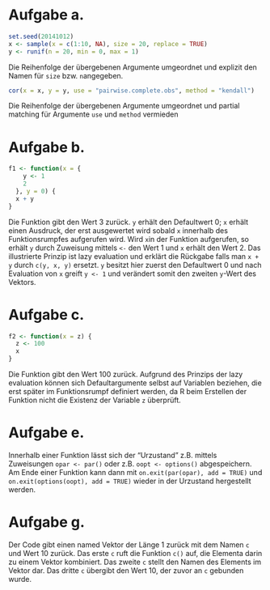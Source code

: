 # Aufgabe a.

```r
set.seed(20141012)
x <- sample(x = c(1:10, NA), size = 20, replace = TRUE)
y <- runif(n = 20, min = 0, max = 1)
```
Die Reihenfolge der übergebenen Argumente umgeordnet und explizit den Namen für
`size` bzw. `n`angegeben.


```r
cor(x = x, y = y, use = "pairwise.complete.obs", method = "kendall")
```
Die Reihenfolge der übergebenen Argumente umgeordnet und partial matching für
Argumente `use` und `method` vermieden

# Aufgabe b.

```r
f1 <- function(x = {
    y <- 1
    2
  }, y = 0) {
  x + y
}
```
Die Funktion gibt den Wert 3 zurück.
`y` erhält den Defaultwert 0; `x` erhält einen Ausdruck, der erst ausgewertet 
wird sobald `x` innerhalb des Funktionsrumpfes aufgerufen wird. Wird `x`in der
Funktion aufgerufen, so erhält `y` durch Zuweisung mittels `<-` den Wert 1 und
`x` erhält den Wert 2. Das illustrierte Prinzip ist lazy evaluation und erklärt
die Rückgabe falls man `x + y` durch `c(y, x, y)` ersetzt. `y` besitzt hier
zuerst den Defaultwert 0 und nach Evaluation von `x` greift `y <- 1` und verändert
somit den zweiten `y`-Wert des Vektors.

# Aufgabe c.

```r
f2 <- function(x = z) {
  z <- 100
  x
}
```
Die Funktion gibt den Wert 100 zurück. Aufgrund des Prinzips der lazy evaluation
können sich Defaultargumente selbst auf Variablen beziehen, die erst später im
Funktionsrumpf definiert werden,  da R beim Erstellen der Funktion nicht die
Existenz der Variable `z` überprüft.

# Aufgabe e.

Innerhalb einer Funktion lässt sich der "Urzustand" z.B. mittels Zuweisungen
`opar <- par()` oder z.B. `oopt <- options()` abgespeichern. Am Ende einer
Funktion kann dann mit `on.exit(par(opar), add = TRUE)` und 
`on.exit(options(oopt), add = TRUE)` wieder in der Urzustand hergestellt werden.

# Aufgabe g.
Der Code gibt einen named Vektor der Länge 1 zurück mit dem Namen `c` und Wert
10 zurück. Das erste `c` ruft die Funktion `c()` auf, die Elementa darin zu einem
Vektor kombiniert. Das zweite `c` stellt den Namen des Elements im Vektor dar.
Das dritte `c` übergibt den Wert 10, der zuvor an `c` gebunden wurde.